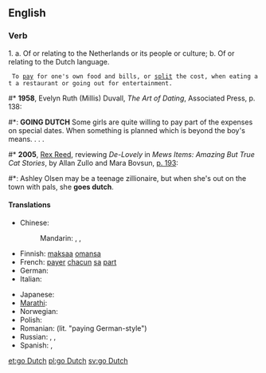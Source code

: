 ==English==
{{wikipedia|Going Dutch}}

===Verb===
{{en-verb|head=[[to]] [[go]] [[Dutch]]|goes Dutch|going Dutch|went Dutch|gone Dutch}}

1.  a. Of or relating to the Netherlands or its people or culture; b. Of or relating to the Dutch language.
 {{idiomatic}} To [[pay]] for one's own food and bills, or [[split]] the cost, when eating at a restaurant or going out for entertainment.
#* '''1958''', Evelyn Ruth (Millis) Duvall, ''The Art of Dating'', Associated Press, p. 138:
#*: '''GOING DUTCH''' Some girls are quite willing to pay part of the expenses on special dates.  When something is planned which is beyond the boy's means. . . .
#* '''2005''', [[w:Rex Reed|Rex Reed]], reviewing ''De-Lovely'' in ''Mews Items: Amazing But True Cat Stories'', by Allan Zullo and Mara Bovsun, [http://books.google.com/books?id=m2G5BIoIKZgC&pg=RA1-PA193&dq=%22goes+Dutch%22&lr=&ei=Ip1kR6PgCYLusgPSorScAw&sig=pPIwDBOtKTAZB9TTurE0u7j-7oY#PRA1-PA195,M1 p. 193]:
#*: Ashley Olsen may be a teenage zillionaire, but when she's out on the town with pals, she '''goes dutch'''.

====Translations====
{{trans-top|split the cost}}
* Chinese:
*: Mandarin: {{qualifier|informal}} {{t|cmn|AA制|tr=èièi zhì|sc=Hani}}, {{qualifier|formal}} {{t|cmn|各自付帳|sc=Hani}}, {{t|cmn|各自付帐|tr=gèzì fùzhàng|sc=Hani}}
* Finnish: [[maksaa]] [[oma|omansa]]
* French: [[payer]] [[chacun]] [[sa]] [[part#French|part]]
* German: {{t-|de|getrennte Kasse machen}}
* Italian: {{t-|it|fare alla romana}}
{{trans-mid}}
* Japanese: {{t-|ja|割り勘にする|tr=わりかんにする, warikan ni suru}}
* [[Marathi]]: {{t-|mr|तुझे तु माझे मी|tr=tujhe tu mājhe mī|sc=Deva}}
* Norwegian: {{t+|no|spleise}}
* Polish: {{t-|pl|płacić osobno}}
* Romanian: {{t-|ro|plăti nemțește}} (lit. "paying German-style")
* Russian: {{t-|ru|устраивать складчину|tr=ustráivat’ skládčinu|sc=Cyrl}} {{impf}}, {{t-|ru|устроить складчину|tr=ustróit’ skládčinu|sc=Cyrl}} {{pf.}}, {{t-|ru|платить отдельно|tr=platít’ otdél’no|sc=Cyrl}}
* Spanish: {{t-|es|ir a escote}}, {{t|es|pagar a escote}}
{{trans-bottom}}

[[et:go Dutch]]
[[pl:go Dutch]]
[[sv:go Dutch]]